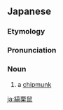 ==Japanese==
{{DEFAULTSORT:しまりす}}
{{wikipedia|lang=ja|シマリス}}
{{ja-kanjitab|yomi=irr|しま|り|す}}

===Etymology===
{{com|ja|縞|栗鼠|tr1=shima|t1=[[stripe]]|tr2=risu|t2=[[squirrel]]}}

===Pronunciation===
{{ja-pron|しまりす|y=i|acc=h}}

===Noun===
{{ja-noun|しまりす|シマリス}}

# a [[chipmunk]]

{{C|ja|Squirrels}}

[[ja:縞栗鼠]]